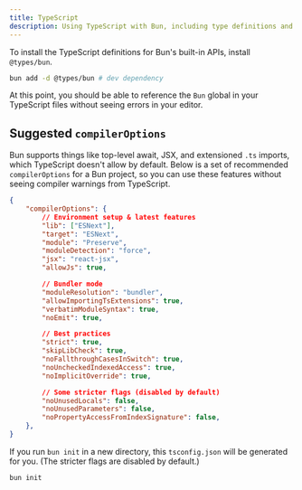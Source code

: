 ```yaml
---
title: TypeScript
description: Using TypeScript with Bun, including type definitions and compiler options
---
```


To install the TypeScript definitions for Bun's built-in APIs, install `@types/bun`.

```zsh terminal icon="terminal"
bun add -d @types/bun # dev dependency
```

At this point, you should be able to reference the `Bun` global in your TypeScript files without seeing errors in your editor.

## Suggested `compilerOptions`

Bun supports things like top-level await, JSX, and extensioned `.ts` imports, which TypeScript doesn't allow by default. Below is a set of recommended `compilerOptions` for a Bun project, so you can use these features without seeing compiler warnings from TypeScript.

```json tsconfig.json icon="file-code"
{
	"compilerOptions": {
		// Environment setup & latest features
		"lib": ["ESNext"],
		"target": "ESNext",
		"module": "Preserve",
		"moduleDetection": "force",
		"jsx": "react-jsx",
		"allowJs": true,

		// Bundler mode
		"moduleResolution": "bundler",
		"allowImportingTsExtensions": true,
		"verbatimModuleSyntax": true,
		"noEmit": true,

		// Best practices
		"strict": true,
		"skipLibCheck": true,
		"noFallthroughCasesInSwitch": true,
		"noUncheckedIndexedAccess": true,
		"noImplicitOverride": true,

		// Some stricter flags (disabled by default)
		"noUnusedLocals": false,
		"noUnusedParameters": false,
		"noPropertyAccessFromIndexSignature": false,
	},
}
```

If you run `bun init` in a new directory, this `tsconfig.json` will be generated for you. (The stricter flags are disabled by default.)

```sh terminal 	icon="terminal"
bun init
```
